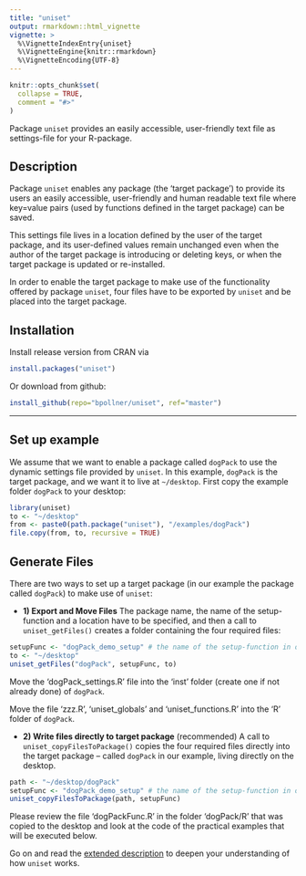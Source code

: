 ```yaml
---
title: "uniset"
output: rmarkdown::html_vignette
vignette: >
  %\VignetteIndexEntry{uniset}
  %\VignetteEngine{knitr::rmarkdown}
  %\VignetteEncoding{UTF-8}
---
```


```r
knitr::opts_chunk$set(
  collapse = TRUE,
  comment = "#>"
)
```

Package `uniset` provides an easily accessible, user-friendly text file as settings-file for your R-package.

## Description

Package `uniset` enables any package (the 'target package') to provide its users an easily accessible, user-friendly and human readable text file where key=value pairs (used by functions defined in the target package) can be saved.

This settings file lives in a location defined by the user of the target package, and its user-defined values remain unchanged even when the author of the target package is introducing or deleting keys, or when the target package is updated or re-installed.

In order to enable the target package to make use of the functionality offered by package `uniset`, four files have to be exported by `uniset` and be placed into the target package.

## Installation

Install release version from CRAN via

``` r
install.packages("uniset")
```

Or download from github:

``` r
install_github(repo="bpollner/uniset", ref="master")
```

------------------------------------------------------------------------

## Set up example

We assume that we want to enable a package called `dogPack` to use the dynamic settings file provided by `uniset`. In this example, `dogPack` is the target package, and we want it to live at `~/desktop`. First copy the example folder `dogPack` to your desktop:

``` r
library(uniset)
to <- "~/desktop"
from <- paste0(path.package("uniset"), "/examples/dogPack")
file.copy(from, to, recursive = TRUE) 
```

## Generate Files

There are two ways to set up a target package (in our example the package called `dogPack`) to make use of `uniset`:

-   **1) Export and Move Files** The package name, the name of the setup-function and a location have to be specified, and then a call to `uniset_getFiles()` creates a folder containing the four required files:\

``` r
setupFunc <- "dogPack_demo_setup" # the name of the setup-function in our example
to <- "~/desktop"
uniset_getFiles("dogPack", setupFunc, to)
```

Move the 'dogPack_settings.R' file into the 'inst' folder (create one if not already done) of `dogPack`.

Move the file 'zzz.R', 'uniset_globals' and 'uniset_functions.R' into the 'R' folder of `dogPack`.

-   **2) Write files directly to target package** (recommended) A call to `uniset_copyFilesToPackage()` copies the four required files directly into the target package -- called `dogPack` in our example, living directly on the desktop.

``` r
path <- "~/desktop/dogPack"
setupFunc <- "dogPack_demo_setup" # the name of the setup-function in our example
uniset_copyFilesToPackage(path, setupFunc)
```

Please review the file 'dogPackFunc.R' in the folder 'dogPack/R' that was copied to the desktop and look at the code of the practical examples that will be executed below.

Go on and read the [extended description](https://bpollner.github.io/uniset/description.html) to deepen your understanding of how `uniset` works.
